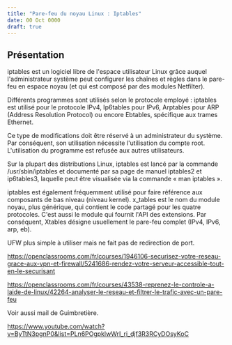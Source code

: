 ```yaml
---
title: "Pare-feu du noyau Linux : Iptables"
date: 00 Oct 0000
draft: true
---
```


## Présentation

iptables est un logiciel libre de l'espace utilisateur Linux grâce auquel l'administrateur système peut configurer les chaînes et règles dans le pare-feu en espace noyau (et qui est composé par des modules Netfilter).

Différents programmes sont utilisés selon le protocole employé : iptables est utilisé pour le protocole IPv4, Ip6tables pour IPv6, Arptables pour ARP (Address Resolution Protocol) ou encore Ebtables, spécifique aux trames Ethernet.

Ce type de modifications doit être réservé à un administrateur du système. Par conséquent, son utilisation nécessite l'utilisation du compte root. L'utilisation du programme est refusée aux autres utilisateurs.

Sur la plupart des distributions Linux, iptables est lancé par la commande /usr/sbin/iptables et documenté par sa page de manuel iptables2 et ip6tables3, laquelle peut être visualisée via la commande « man iptables ».

iptables est également fréquemment utilisé pour faire référence aux composants de bas niveau (niveau kernel). x_tables est le nom du module noyau, plus générique, qui contient le code partagé pour les quatre protocoles. C'est aussi le module qui fournit l'API des extensions. Par conséquent, Xtables désigne usuellement le pare-feu complet (IPv4, IPv6, arp, eb).

UFW plus simple à utiliser mais ne fait pas de redirection de port.

https://openclassrooms.com/fr/courses/1946106-securisez-votre-reseau-grace-aux-vpn-et-firewall/5241686-rendez-votre-serveur-accessible-tout-en-le-securisant

https://openclassrooms.com/fr/courses/43538-reprenez-le-controle-a-laide-de-linux/42264-analyser-le-reseau-et-filtrer-le-trafic-avec-un-pare-feu

Voir aussi mail de Guimbretière.

https://www.youtube.com/watch?v=ByTtN3pgnP0&list=PLn6POgpklwWrI_ri_djf3R3RCyDOsyKoC


